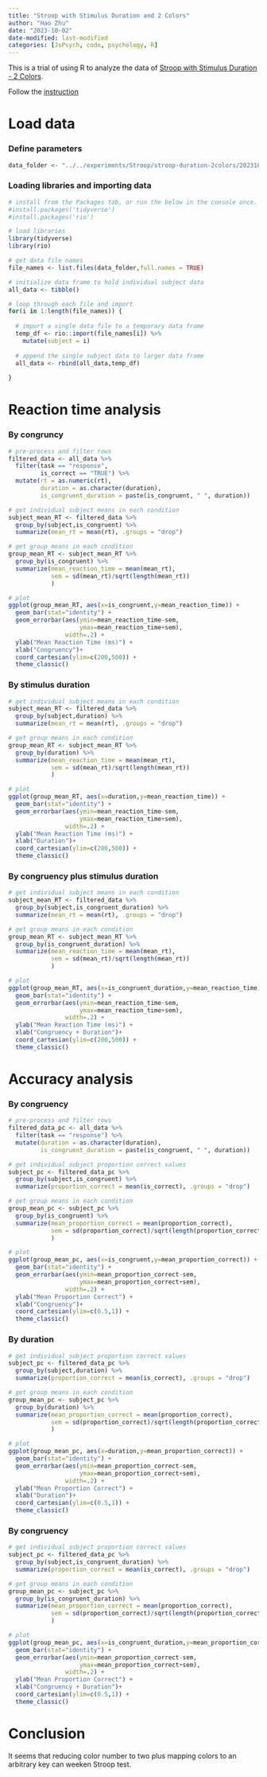```yaml
---
title: "Stroop with Stimulus Duration and 2 Colors"
author: "Hao Zhu"
date: "2023-10-02"
date-modified: last-modified
categories: [JsPsych, code, psychology, R]
---
```


This is a trial of using R to analyze the data of [Stroop with Stimulus Duration - 2 Colors](../../experiments/stroop/stroop-duration-2colors.html).

Follow the [instruction](https://www.crumplab.com/psyc2001/blog/5_stroop_data/)

# Load data

### Define parameters

```r
data_folder <- "../../experiments/Stroop/stroop-duration-2colors/20231002"
```

### Loading libraries and importing data

```r
# install from the Packages tab, or run the below in the console once.
#install.packages('tidyverse')
#install.packages('rio')

# load libraries
library(tidyverse)
library(rio)

# get data file names
file_names <- list.files(data_folder,full.names = TRUE)

# initialize data frame to hold individual subject data
all_data <- tibble()

# loop through each file and import
for(i in 1:length(file_names)) {
  
  # import a single data file to a temporary data frame
  temp_df <- rio::import(file_names[i]) %>%
    mutate(subject = i)
  
  # append the single subject data to larger data frame
  all_data <- rbind(all_data,temp_df)
  
}

```

# Reaction time analysis

### By congruncy

```r
# pre-process and filter rows
filtered_data <- all_data %>%
  filter(task == "response",
         is_correct == "TRUE") %>%
  mutate(rt = as.numeric(rt),
         duration = as.character(duration),
         is_congruent_duration = paste(is_congruent, " ", duration))

# get individual subject means in each condition
subject_mean_RT <- filtered_data %>%
  group_by(subject,is_congruent) %>%
  summarize(mean_rt = mean(rt), .groups = "drop")

# get group means in each condition
group_mean_RT <- subject_mean_RT %>%
  group_by(is_congruent) %>%
  summarize(mean_reaction_time = mean(mean_rt),
            sem = sd(mean_rt)/sqrt(length(mean_rt))
            )

# plot
ggplot(group_mean_RT, aes(x=is_congruent,y=mean_reaction_time)) +
  geom_bar(stat="identity") +
  geom_errorbar(aes(ymin=mean_reaction_time-sem,
                    ymax=mean_reaction_time+sem),
                width=.2) +
  ylab("Mean Reaction Time (ms)") +
  xlab("Congruency")+
  coord_cartesian(ylim=c(200,500)) +
  theme_classic()

```

### By stimulus duration

```r
# get individual subject means in each condition
subject_mean_RT <- filtered_data %>%
  group_by(subject,duration) %>%
  summarize(mean_rt = mean(rt), .groups = "drop")

# get group means in each condition
group_mean_RT <- subject_mean_RT %>%
  group_by(duration) %>%
  summarize(mean_reaction_time = mean(mean_rt),
            sem = sd(mean_rt)/sqrt(length(mean_rt))
            )

# plot
ggplot(group_mean_RT, aes(x=duration,y=mean_reaction_time)) +
  geom_bar(stat="identity") +
  geom_errorbar(aes(ymin=mean_reaction_time-sem,
                    ymax=mean_reaction_time+sem),
                width=.2) +
  ylab("Mean Reaction Time (ms)") +
  xlab("Duration")+
  coord_cartesian(ylim=c(200,500)) +
  theme_classic()
```

### By congruency plus stimulus duration

```r
# get individual subject means in each condition
subject_mean_RT <- filtered_data %>%
  group_by(subject,is_congruent_duration) %>%
  summarize(mean_rt = mean(rt), .groups = "drop")

# get group means in each condition
group_mean_RT <- subject_mean_RT %>%
  group_by(is_congruent_duration) %>%
  summarize(mean_reaction_time = mean(mean_rt),
            sem = sd(mean_rt)/sqrt(length(mean_rt))
            )

# plot
ggplot(group_mean_RT, aes(x=is_congruent_duration,y=mean_reaction_time)) +
  geom_bar(stat="identity") +
  geom_errorbar(aes(ymin=mean_reaction_time-sem,
                    ymax=mean_reaction_time+sem),
                width=.2) +
  ylab("Mean Reaction Time (ms)") +
  xlab("Congruency + Duration")+
  coord_cartesian(ylim=c(200,500)) +
  theme_classic()
```

# Accuracy analysis

### By congruency

```r

# pre-process and filter rows
filtered_data_pc <- all_data %>%
  filter(task == "response") %>%
  mutate(duration = as.character(duration),
         is_congruent_duration = paste(is_congruent, " ", duration))

# get individual subject proportion correct values
subject_pc <- filtered_data_pc %>%
  group_by(subject,is_congruent) %>%
  summarize(proportion_correct = mean(is_correct), .groups = "drop")

# get group means in each condition
group_mean_pc <- subject_pc %>%
  group_by(is_congruent) %>%
  summarize(mean_proportion_correct = mean(proportion_correct),
            sem = sd(proportion_correct)/sqrt(length(proportion_correct))
            )

# plot
ggplot(group_mean_pc, aes(x=is_congruent,y=mean_proportion_correct)) +
  geom_bar(stat="identity") +
  geom_errorbar(aes(ymin=mean_proportion_correct-sem,
                    ymax=mean_proportion_correct+sem),
                width=.2) +
  ylab("Mean Proportion Correct") +
  xlab("Congruency")+
  coord_cartesian(ylim=c(0.5,1)) +
  theme_classic()
```

### By duration

```r

# get individual subject proportion correct values
subject_pc <- filtered_data_pc %>%
  group_by(subject,duration) %>%
  summarize(proportion_correct = mean(is_correct), .groups = "drop")

# get group means in each condition
group_mean_pc <- subject_pc %>%
  group_by(duration) %>%
  summarize(mean_proportion_correct = mean(proportion_correct),
            sem = sd(proportion_correct)/sqrt(length(proportion_correct))
            )

# plot
ggplot(group_mean_pc, aes(x=duration,y=mean_proportion_correct)) +
  geom_bar(stat="identity") +
  geom_errorbar(aes(ymin=mean_proportion_correct-sem,
                    ymax=mean_proportion_correct+sem),
                width=.2) +
  ylab("Mean Proportion Correct") +
  xlab("Duration")+
  coord_cartesian(ylim=c(0.5,1)) +
  theme_classic()
```

### By congruency

```r

# get individual subject proportion correct values
subject_pc <- filtered_data_pc %>%
  group_by(subject,is_congruent_duration) %>%
  summarize(proportion_correct = mean(is_correct), .groups = "drop")

# get group means in each condition
group_mean_pc <- subject_pc %>%
  group_by(is_congruent_duration) %>%
  summarize(mean_proportion_correct = mean(proportion_correct),
            sem = sd(proportion_correct)/sqrt(length(proportion_correct))
            )

# plot
ggplot(group_mean_pc, aes(x=is_congruent_duration,y=mean_proportion_correct)) +
  geom_bar(stat="identity") +
  geom_errorbar(aes(ymin=mean_proportion_correct-sem,
                    ymax=mean_proportion_correct+sem),
                width=.2) +
  ylab("Mean Proportion Correct") +
  xlab("Congruency + Duration")+
  coord_cartesian(ylim=c(0.5,1)) +
  theme_classic()
```
# Conclusion

It seems that reducing color number to two plus mapping colors to an arbitrary key can weeken Stroop test.

